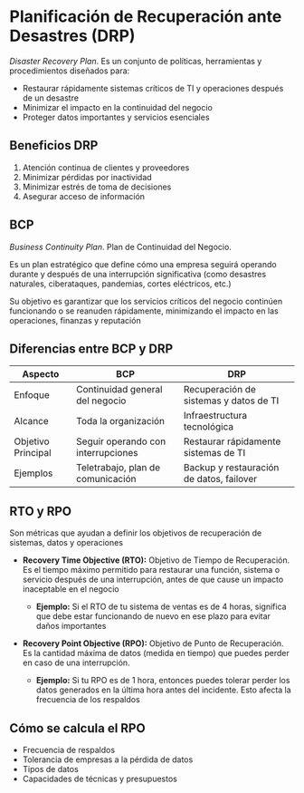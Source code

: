 
# Planificación de Recuperación ante Desastres (DRP)

*Disaster Recovery Plan*. Es un conjunto de políticas, herramientas y procedimientos diseñados para:

- Restaurar rápidamente sistemas críticos de TI y operaciones después de un desastre
- Minimizar el impacto en la continuidad del negocio
- Proteger datos importantes y servicios esenciales

## Beneficios DRP

1. Atención continua de clientes y proveedores
2. Minimizar pérdidas por inactividad
3. Minimizar estrés de toma de decisiones
4. Asegurar acceso de información

## BCP
*Business Continuity Plan*. Plan de Continuidad del Negocio.

Es un plan estratégico que define cómo una empresa seguirá operando durante y después de una interrupción significativa (como desastres naturales, ciberataques, pandemias, cortes eléctricos, etc.)

Su objetivo es garantizar que los servicios críticos del negocio continúen funcionando o se reanuden rápidamente, minimizando el impacto en las operaciones, finanzas y reputación

## Diferencias entre BCP y DRP

|Aspecto|BCP|DRP|
|---|---|---|
|Enfoque|Continuidad general del negocio|Recuperación de sistemas y datos de TI|
|Alcance|Toda la organización|Infraestructura tecnológica|
|Objetivo Principal|Seguir operando con interrupciones|Restaurar rápidamente sistemas de TI|
|Ejemplos|Teletrabajo, plan de comunicación|Backup y restauración de datos, failover|

## RTO y RPO
Son métricas que ayudan a definir los objetivos de recuperación de sistemas, datos y operaciones

- **Recovery Time Objective (RTO):** Objetivo de Tiempo de Recuperación. Es el tiempo máximo permitido para restaurar una función, sistema o servicio después de una interrupción, antes de que cause un impacto inaceptable en el negocio
    - **Ejemplo:** Si el RTO de tu sistema de ventas es de 4 horas, significa que debe estar funcionando de nuevo en ese plazo para evitar daños importantes

- **Recovery Point Objective (RPO):** Objetivo de Punto de Recuperación. Es la cantidad máxima de datos (medida en tiempo) que puedes perder en caso de una interrupción.
    - **Ejemplo:** Si tu RPO es de 1 hora, entonces puedes tolerar perder los datos generados en la última hora antes del incidente. Esto afecta la frecuencia de los respaldos

## Cómo se calcula el RPO

- Frecuencia de respaldos
- Tolerancia de empresas a la pérdida de datos
- Tipos de datos
- Capacidades de técnicas y presupuestos
